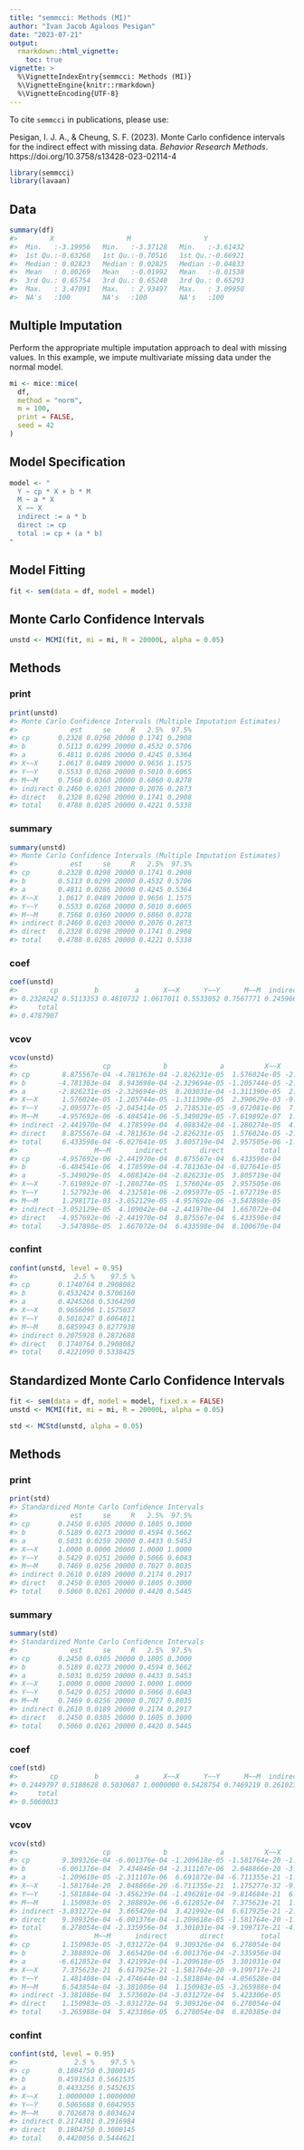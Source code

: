 ```yaml
---
title: "semmcci: Methods (MI)"
author: "Ivan Jacob Agaloos Pesigan"
date: "2023-07-21"
output:
  rmarkdown::html_vignette:
    toc: true
vignette: >
  %\VignetteIndexEntry{semmcci: Methods (MI)}
  %\VignetteEngine{knitr::rmarkdown}
  %\VignetteEncoding{UTF-8}
---
```


<!-- vignettes/methods-mc-mi.Rmd is generated from .setup/vignettes/methods-mc-mi.Rmd.orig. Please edit that file -->



To cite `semmcci` in publications, please use: 

Pesigan, I. J. A., & Cheung, S. F. (2023).
Monte Carlo confidence intervals for the indirect effect with missing data.
*Behavior Research Methods*.
https://doi.org/10.3758/s13428-023-02114-4




```r
library(semmcci)
library(lavaan)
```

## Data




```r
summary(df)
#>        X                  M                  Y           
#>  Min.   :-3.19956   Min.   :-3.37128   Min.   :-3.61432  
#>  1st Qu.:-0.63268   1st Qu.:-0.70516   1st Qu.:-0.66921  
#>  Median : 0.02823   Median : 0.02825   Median :-0.04833  
#>  Mean   : 0.00269   Mean   :-0.01992   Mean   :-0.01538  
#>  3rd Qu.: 0.65754   3rd Qu.: 0.65240   3rd Qu.: 0.65293  
#>  Max.   : 3.47091   Max.   : 2.93497   Max.   : 3.09950  
#>  NA's   :100        NA's   :100        NA's   :100
```

## Multiple Imputation

Perform the appropriate multiple imputation approach to deal with missing values.
In this example, we impute multivariate missing data under the normal model.


```r
mi <- mice::mice(
  df,
  method = "norm",
  m = 100,
  print = FALSE,
  seed = 42
)
```

## Model Specification


```r
model <- "
  Y ~ cp * X + b * M
  M ~ a * X
  X ~~ X
  indirect := a * b
  direct := cp
  total := cp + (a * b)
"
```

## Model Fitting


```r
fit <- sem(data = df, model = model)
```

## Monte Carlo Confidence Intervals


```r
unstd <- MCMI(fit, mi = mi, R = 20000L, alpha = 0.05)
```

## Methods

### print


```r
print(unstd)
#> Monte Carlo Confidence Intervals (Multiple Imputation Estimates)
#>             est     se     R   2.5%  97.5%
#> cp       0.2328 0.0298 20000 0.1741 0.2908
#> b        0.5113 0.0299 20000 0.4532 0.5706
#> a        0.4811 0.0286 20000 0.4245 0.5364
#> X~~X     1.0617 0.0489 20000 0.9656 1.1575
#> Y~~Y     0.5533 0.0268 20000 0.5010 0.6065
#> M~~M     0.7568 0.0360 20000 0.6860 0.8278
#> indirect 0.2460 0.0203 20000 0.2076 0.2873
#> direct   0.2328 0.0298 20000 0.1741 0.2908
#> total    0.4788 0.0285 20000 0.4221 0.5338
```

### summary


```r
summary(unstd)
#> Monte Carlo Confidence Intervals (Multiple Imputation Estimates)
#>             est     se     R   2.5%  97.5%
#> cp       0.2328 0.0298 20000 0.1741 0.2908
#> b        0.5113 0.0299 20000 0.4532 0.5706
#> a        0.4811 0.0286 20000 0.4245 0.5364
#> X~~X     1.0617 0.0489 20000 0.9656 1.1575
#> Y~~Y     0.5533 0.0268 20000 0.5010 0.6065
#> M~~M     0.7568 0.0360 20000 0.6860 0.8278
#> indirect 0.2460 0.0203 20000 0.2076 0.2873
#> direct   0.2328 0.0298 20000 0.1741 0.2908
#> total    0.4788 0.0285 20000 0.4221 0.5338
```

### coef


```r
coef(unstd)
#>        cp         b         a      X~~X      Y~~Y      M~~M  indirect    direct 
#> 0.2328242 0.5113353 0.4810732 1.0617011 0.5533052 0.7567771 0.2459664 0.2328242 
#>     total 
#> 0.4787907
```

### vcov


```r
vcov(unstd)
#>                     cp             b             a          X~~X          Y~~Y
#> cp        8.875567e-04 -4.781363e-04 -2.826231e-05  1.576024e-05 -2.095977e-05
#> b        -4.781363e-04  8.943698e-04 -2.329694e-05 -1.205744e-05 -2.045414e-05
#> a        -2.826231e-05 -2.329694e-05  8.203031e-04 -1.311390e-05  2.718531e-05
#> X~~X      1.576024e-05 -1.205744e-05 -1.311390e-05  2.390629e-03 -9.672081e-06
#> Y~~Y     -2.095977e-05 -2.045414e-05  2.718531e-05 -9.672081e-06  7.199777e-04
#> M~~M     -4.957692e-06 -6.484541e-06 -5.349029e-05 -7.619892e-07  1.527923e-06
#> indirect -2.441970e-04  4.178599e-04  4.088342e-04 -1.280274e-05  4.232581e-06
#> direct    8.875567e-04 -4.781363e-04 -2.826231e-05  1.576024e-05 -2.095977e-05
#> total     6.433598e-04 -6.027641e-05  3.805719e-04  2.957505e-06 -1.672719e-05
#>                   M~~M      indirect        direct         total
#> cp       -4.957692e-06 -2.441970e-04  8.875567e-04  6.433598e-04
#> b        -6.484541e-06  4.178599e-04 -4.781363e-04 -6.027641e-05
#> a        -5.349029e-05  4.088342e-04 -2.826231e-05  3.805719e-04
#> X~~X     -7.619892e-07 -1.280274e-05  1.576024e-05  2.957505e-06
#> Y~~Y      1.527923e-06  4.232581e-06 -2.095977e-05 -1.672719e-05
#> M~~M      1.298171e-03 -3.052129e-05 -4.957692e-06 -3.547898e-05
#> indirect -3.052129e-05  4.109042e-04 -2.441970e-04  1.667072e-04
#> direct   -4.957692e-06 -2.441970e-04  8.875567e-04  6.433598e-04
#> total    -3.547898e-05  1.667072e-04  6.433598e-04  8.100670e-04
```

### confint


```r
confint(unstd, level = 0.95)
#>              2.5 %    97.5 %
#> cp       0.1740764 0.2908082
#> b        0.4532424 0.5706160
#> a        0.4245268 0.5364200
#> X~~X     0.9656096 1.1575037
#> Y~~Y     0.5010247 0.6064811
#> M~~M     0.6859943 0.8277938
#> indirect 0.2075928 0.2872688
#> direct   0.1740764 0.2908082
#> total    0.4221090 0.5338425
```

## Standardized Monte Carlo Confidence Intervals


```r
fit <- sem(data = df, model = model, fixed.x = FALSE)
unstd <- MCMI(fit, mi = mi, R = 20000L, alpha = 0.05)
```


```r
std <- MCStd(unstd, alpha = 0.05)
```

## Methods

### print


```r
print(std)
#> Standardized Monte Carlo Confidence Intervals
#>             est     se     R   2.5%  97.5%
#> cp       0.2450 0.0305 20000 0.1805 0.3000
#> b        0.5189 0.0273 20000 0.4594 0.5662
#> a        0.5031 0.0259 20000 0.4433 0.5453
#> X~~X     1.0000 0.0000 20000 1.0000 1.0000
#> Y~~Y     0.5429 0.0251 20000 0.5066 0.6043
#> M~~M     0.7469 0.0256 20000 0.7027 0.8035
#> indirect 0.2610 0.0189 20000 0.2174 0.2917
#> direct   0.2450 0.0305 20000 0.1805 0.3000
#> total    0.5060 0.0261 20000 0.4420 0.5445
```

### summary


```r
summary(std)
#> Standardized Monte Carlo Confidence Intervals
#>             est     se     R   2.5%  97.5%
#> cp       0.2450 0.0305 20000 0.1805 0.3000
#> b        0.5189 0.0273 20000 0.4594 0.5662
#> a        0.5031 0.0259 20000 0.4433 0.5453
#> X~~X     1.0000 0.0000 20000 1.0000 1.0000
#> Y~~Y     0.5429 0.0251 20000 0.5066 0.6043
#> M~~M     0.7469 0.0256 20000 0.7027 0.8035
#> indirect 0.2610 0.0189 20000 0.2174 0.2917
#> direct   0.2450 0.0305 20000 0.1805 0.3000
#> total    0.5060 0.0261 20000 0.4420 0.5445
```

### coef


```r
coef(std)
#>        cp         b         a      X~~X      Y~~Y      M~~M  indirect    direct 
#> 0.2449797 0.5188628 0.5030687 1.0000000 0.5428754 0.7469219 0.2610236 0.2449797 
#>     total 
#> 0.5060033
```

### vcov


```r
vcov(std)
#>                     cp             b             a          X~~X          Y~~Y
#> cp        9.309326e-04 -6.001376e-04 -1.209618e-05 -1.581764e-20 -1.581884e-04
#> b        -6.001376e-04  7.434846e-04 -2.311107e-06  2.048866e-20 -3.456239e-04
#> a        -1.209618e-05 -2.311107e-06  6.691872e-04 -6.711355e-21 -1.496281e-04
#> X~~X     -1.581764e-20  2.048866e-20 -6.711355e-21  1.175277e-32 -9.814684e-21
#> Y~~Y     -1.581884e-04 -3.456239e-04 -1.496281e-04 -9.814684e-21  6.307525e-04
#> M~~M      1.150983e-05  2.388892e-06 -6.612852e-04  7.375623e-21  1.481408e-04
#> indirect -3.031272e-04  3.665420e-04  3.421992e-04  6.617925e-21 -2.474644e-04
#> direct    9.309326e-04 -6.001376e-04 -1.209618e-05 -1.581764e-20 -1.581884e-04
#> total     6.278054e-04 -2.335956e-04  3.301031e-04 -9.199717e-21 -4.056528e-04
#>                   M~~M      indirect        direct         total
#> cp        1.150983e-05 -3.031272e-04  9.309326e-04  6.278054e-04
#> b         2.388892e-06  3.665420e-04 -6.001376e-04 -2.335956e-04
#> a        -6.612852e-04  3.421992e-04 -1.209618e-05  3.301031e-04
#> X~~X      7.375623e-21  6.617925e-21 -1.581764e-20 -9.199717e-21
#> Y~~Y      1.481408e-04 -2.474644e-04 -1.581884e-04 -4.056528e-04
#> M~~M      6.543854e-04 -3.381086e-04  1.150983e-05 -3.265988e-04
#> indirect -3.381086e-04  3.573602e-04 -3.031272e-04  5.423306e-05
#> direct    1.150983e-05 -3.031272e-04  9.309326e-04  6.278054e-04
#> total    -3.265988e-04  5.423306e-05  6.278054e-04  6.820385e-04
```

### confint


```r
confint(std, level = 0.95)
#>              2.5 %    97.5 %
#> cp       0.1804750 0.3000145
#> b        0.4593563 0.5661535
#> a        0.4433256 0.5452635
#> X~~X     1.0000000 1.0000000
#> Y~~Y     0.5065688 0.6042955
#> M~~M     0.7026878 0.8034624
#> indirect 0.2174301 0.2916984
#> direct   0.1804750 0.3000145
#> total    0.4420056 0.5444621
```
